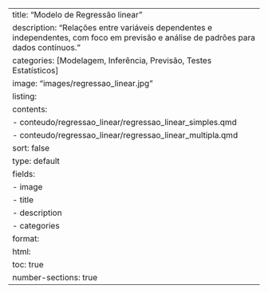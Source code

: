 ---
title: "Modelo de Regressão linear"
description: "Relações entre variáveis dependentes e independentes, com foco em previsão e análise de padrões para dados contínuos."
categories: [Modelagem, Inferência, Previsão, Testes Estatísticos]
image: "images/regressao_linear.jpg"
listing:
  contents:
    - conteudo/regressao_linear/regressao_linear_simples.qmd
    - conteudo/regressao_linear/regressao_linear_multipla.qmd
  sort: false
  type: default
  fields: 
    - image
    - title
    - description
    - categories
format:
  html:
    toc: true
    number-sections: true
---